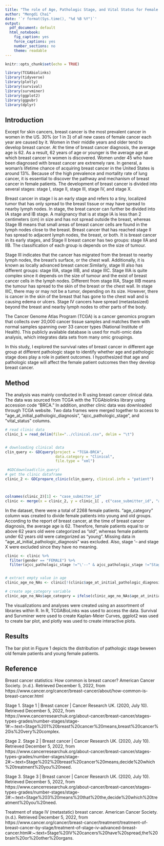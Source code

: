 ```yaml
---
title: "The role of Age, Pathologic Stage, and Vital Status for Female Patients when Developing Breast Cancer"
author: "Mengdi Chai"
date: '`r format(Sys.time(), "%d %B %Y")`'
output:
  pdf_document: default
  html_notebook:
    fig_caption: yes
    force_captions: yes
    number_sections: no
    theme: readable
---
```


```r
knitr::opts_chunk$set(echo = TRUE)
```

```r
library(TCGAbiolinks)
library(tidyverse)
library(plotly)
library(survival)
library(survminer)
library(ggplot2)
library(ggpubr)
library(dplyr)
```

## Introduction

<p> Except for skin cancers, breast cancer is the most prevalent cancer in women in the US. 30% (or 1 in 3) of all new cases of female cancer each year are caused by it. Women in their middle years and older tend to develop breast cancer. At the time of breast cancer diagnosis, the average age is 62. As a result, 62 years of age or younger is the average age at which breast cancer in women is discovered. Women under 45 who have been diagnosed with breast cancer are extremely rare. In general, a woman's lifetime chance of acquiring breast cancer in the United States is around 13%. Because of the high prevalence and mortality rate of lung cancer, it is essential to discover the pathway and mechanism of breast cancer in female patients. The development of breast cancer is divided into several stages: stage I, stage II, stage III, stage IV, and stage X. 

<p> Breast cancer in stage I is an early stage and refers to a tiny, localized tumor that has only spread to the breast tissue or may have spread to nearby lymph nodes. In stage, the breat cancer can further be divided into IA stage and IB stage. A malignancy that is at stage IA is less than 2 centimeters (cm) in size and has not spread outside the breast, whereas Stage IB means that small areas of breast cancer cells are found in the lymph nodes close to the breast. Breast cancer that has reached stage II has spread to adjacent lymph nodes, the breast, or both. It is breast cancer in its early stages, and Stage II breast cancer has two groups: stage IIA and IIB. The classification of each group is depends on the size of tumour. </p>

<p> Stage III indicates that the cancer has migrated from the breast to nearby lymph nodes, the breast's surface, or the chest wall. Additionally, it is known as locally advanced breast cancer.Similarly, stage III also has different groups: stage IIIA, stage IIIB, and stage IIIC. Stage IIIA is quite complex since it depends on the size of tumour and the exist of breast cancer cells in the lymph nodes. Different from stage IIIA, Stage IIIB means the tumour has spread to the skin of the breast or the chest wall. In stage IIIC, there may or may not be a tumor, depending on its size. However, there is cancer in the skin of the breast that has gone to the chest wall and is causing edema or ulcers. Stage IV cancers have spread (metastasized) beyond the breast and nearby lymph nodes to other parts of the body. </p>

<p> The Cancer Genome Atlas Program (TCGA) is a cancer genomics program that collects
over 20,000 cancer tissue samples and matches them with normal samples spanning over 33 cancer types (National Institute of Health). This publicly available database is used for multi-omic data analysis, which integrates data sets from many omic groupings. </p>

<p> In this study, I explored the survival rates of breast cancer in different age group at different pathologic stage to identify whether age and pathologic stage does play a role in patient outcomes. I hypothesized that age and pathologic stage will affect the female patient outcomes then they develop breast cancer. </p>

## Method

<p> The analysis was mainly conducted in R using breast cancer clinical data. The data was sourced from TCGA with the TCGAbiolinks library using accession code “BRCA.” In addition, another clinic data was downloaded through TCGA website. Two data frames were merged together to access to "age_at_initial_pathologic_diagnosis", "ajcc_pathologic_stage", and "vital_status" columns. </p>

```r
# read clinic data
clinic_1 = read_delim(file="../clinical.csv", delim = "\t")


# downloading clinical data
clin_query <- GDCquery(project = "TCGA-BRCA",
                       data.category = "Clinical",
                       file.type = "xml")

 #GDCdownload(clin_query)
# get the clinic dataframe
clinic_2 <- GDCprepare_clinic(clin_query, clinical.info = "patient")



colnames(clinic_2)[1] <- "case_submitter_id"
clinic <- merge(x = clinic_2, y = clinic_1[ , c("case_submitter_id", "ajcc_pathologic_stage")], by = "case_submitter_id", all.x=TRUE)

```

<p> In the dataset, there were a total of 2268 female patients. "age_category" column was created to divide female patients into young and old groups. According to the report of breast cancer, at the time of breast cancer diagnosis, the average age is 62. Therefore, female patients equal to or above 62 years old were categorized as "old", whereas female patients under 62 years old were categorized as "young". Missing data in "age_at_initial_pathologic_diagnosis" was excluded. Also, stage '-- and stage X were excluded since they have no meaning. </p>

```r
clinic <- clinic %>%
  filter(gender == "FEMALE") %>%
  filter(ajcc_pathologic_stage !="\'--" & ajcc_pathologic_stage !="Stage X")


# extract empty value in age
clinic_age_no_NAs <- clinic[!(clinic$age_at_initial_pathologic_diagnosis == "" | is.na(clinic$age_at_initial_pathologic_diagnosis)), ]

# create age_category variable
clinic_age_no_NAs$age_category = ifelse(clinic_age_no_NAs$age_at_initial_pathologic_diagnosis <62, "young", "old")
```

<p> The visualizations and analyses were created using an assortment
of libraries within R. In R, TCGABioLinks was used to access the data. Survival and Survminer were used to create Kaplan-Meier Curves, ggplot2 was used to
create bar plot, and plotly was used to create interactive plots. </p> 

## Results

<p> The bar plot in Figure 1 depicts the distribution of pathologic stage beween old female patients and young female patients. 





## Reference

<p> Breast cancer statistics: How common is breast cancer? American Cancer Society. (n.d.). Retrieved December 5, 2022, from https://www.cancer.org/cancer/breast-cancer/about/how-common-is-breast-cancer.html </p>

<p> Stage 1. Stage 1 | Breast cancer | Cancer Research UK. (2020, July 10). Retrieved December 5, 2022, from https://www.cancerresearchuk.org/about-cancer/breast-cancer/stages-types-grades/number-stages/stage-1#:~:text=Stage%201%20breast%20cancer%20means,breast%20cancer%20is%20very%20complex. </p>

<p> Stage 2. Stage 2 | Breast cancer | Cancer Research UK. (2020, July 10). Retrieved December 5, 2022, from https://www.cancerresearchuk.org/about-cancer/breast-cancer/stages-types-grades/number-stages/stage-2#:~:text=Stage%202%20breast%20cancer%20means,decide%20which%20treatment%20you%20need. </p>

<p> Stage 3. Stage 3 | Breast cancer | Cancer Research UK. (2020, July 10). Retrieved December 5, 2022, from https://www.cancerresearchuk.org/about-cancer/breast-cancer/stages-types-grades/number-stages/stage-3#:~:text=Stage%203%20means%20that%20the,decide%20which%20treatment%20you%20need. </p>

<p> Treatment of stage IV (metastatic) breast cancer. American Cancer Society. (n.d.). Retrieved December 5, 2022, from https://www.cancer.org/cancer/breast-cancer/treatment/treatment-of-breast-cancer-by-stage/treatment-of-stage-iv-advanced-breast-cancer.html#:~:text=Stage%20IV%20cancers%20have%20spread,the%20brain%20or%20other%20organs. </p> 


